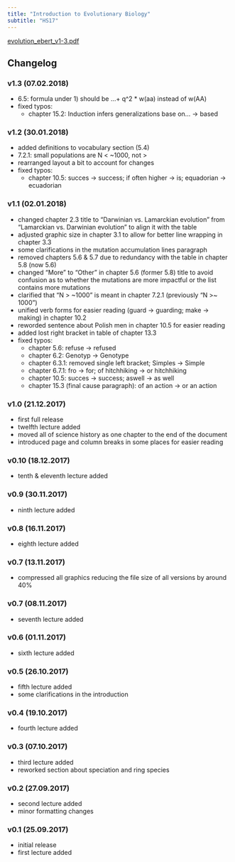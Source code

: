 ```yaml
---
title: "Introduction to Evolutionary Biology"
subtitle: "HS17"
---
```


[evolution_ebert_v1-3.pdf](/science/lecture_notes/files/evolution_ebert_v1-3.pdf){.external target="_blank"}

## Changelog

### v1.3 (07.02.2018)

- 6.5: formula under 1) should be ...+ q^2 * w(aa) instead of w(AA)
- fixed typos:
    - chapter 15.2: Induction infers generalizations base on... ->
        based

### v1.2 (30.01.2018)

- added definitions to vocabulary section (5.4)
- 7.2.1: small populations are N < ~1000, not >
- rearranged layout a bit to account for changes
- fixed typos:
    - chapter 10.5: succes -> success; if often higher -> is;
        equadorian -> ecuadorian

### v1.1 (02.01.2018)

- changed chapter 2.3 title to "Darwinian vs. Lamarckian evolution"
    from "Lamarckian vs. Darwinian evolution" to align it with the
    table
- adjusted graphic size in chapter 3.1 to allow for better line
    wrapping in chapter 3.3
- some clarifications in the mutation accumulation lines paragraph
- removed chapters 5.6 & 5.7 due to redundancy with the table in
    chapter 5.8 (now 5.6)
- changed "More" to "Other" in chapter 5.6 (former 5.8) title to
    avoid confusion as to whether the mutations are more impactful or
    the list contains more mutations
- clarified that "N > ~1000" is meant in chapter 7.2.1 (previously
    "N >~ 1000")
- unified verb forms for easier reading (guard -> guarding; make ->
    making) in chapter 10.2
- reworded sentence about Polish men in chapter 10.5 for easier
    reading
- added lost right bracket in table of chapter 13.3
- fixed typos:
    - chapter 5.6: refuse -> refused
    - chapter 6.2: Genotyp -> Genotype
    - chapter 6.3.1: removed single left bracket; Simples -> Simple
    - chapter 6.7.1: fro -> for; of hitchhiking -> or hitchhiking
    - chapter 10.5: succes -> success; aswell -> as well
    - chapter 15.3 (final cause paragraph): of an action -> or an
        action

### v1.0 (21.12.2017)

- first full release
- twelfth lecture added
- moved all of science history as one chapter to the end of the
    document
- introduced page and column breaks in some places for easier reading

### v0.10 (18.12.2017)

- tenth & eleventh lecture added

### v0.9 (30.11.2017)

- ninth lecture added

### v0.8 (16.11.2017)

- eighth lecture added

### v0.7 (13.11.2017)

- compressed all graphics reducing the file size of all versions by
    around 40%

### v0.7 (08.11.2017)

- seventh lecture added

### v0.6 (01.11.2017)

- sixth lecture added

### v0.5 (26.10.2017)

- fifth lecture added
- some clarifications in the introduction

### v0.4 (19.10.2017)

- fourth lecture added

### v0.3 (07.10.2017)

- third lecture added
- reworked section about speciation and ring species

### v0.2 (27.09.2017)

- second lecture added
- minor formatting changes

### v0.1 (25.09.2017)

- initial release
- first lecture added
